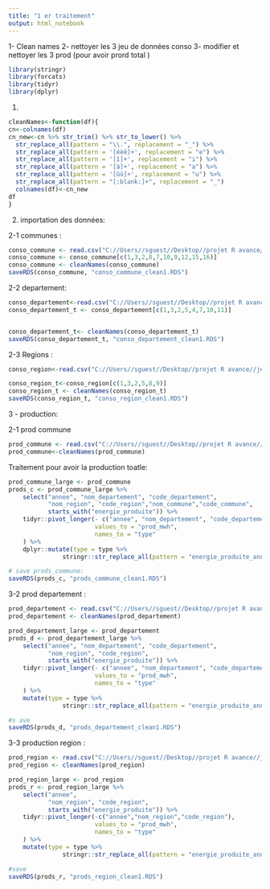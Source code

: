 ```yaml
---
title: "1 er traitement"
output: html_notebook
---
```

1- Clean names
2- nettoyer les 3 jeu de données conso
3- modifier et nettoyer les 3 prod (pour avoir prord total )

```r
library(stringr)
library(forcats)
library(tidyr)
library(dplyr)
```


1)
```r
cleanNames<-function(df){
cn<-colnames(df)
cn_new<-cn %>% str_trim() %>% str_to_lower() %>%
  str_replace_all(pattern = "\\.", replacement = "_") %>%
  str_replace_all(pattern = '[éèê]+', replacement = "e") %>%
  str_replace_all(pattern = '[î]+', replacement = "i") %>%
  str_replace_all(pattern = '[à]+', replacement = "a") %>%
  str_replace_all(pattern = '[ûù]+', replacement = "u") %>%
  str_replace_all(pattern = "[:blank:]+", replacement = "_") 
  colnames(df)<-cn_new
df
}
```
2)
importation des données: 

2-1 communes :
```r
conso_commune <- read.csv("C://Users//sguest//Desktop//projet R avance//jeu de donnee//Tables de donnees Conso//conso-commune.csv",sep = ";",encoding = "UTF-8")
conso_commune <- conso_commune[c(1,3,2,8,7,10,9,12,15,16)]
conso_commune <- cleanNames(conso_commune)
saveRDS(conso_commune, "conso_commune_clean1.RDS")


```

2-2 departement:
```r
conso_departement<-read.csv("C://Users//sguest//Desktop//projet R avance//jeu de donnee//Tables de donnees Conso//consommation-electrique-par-secteur-dactivite-departement-2.csv",sep = ";",encoding = "UTF-8")
conso_departement_t <- conso_departement[c(1,3,2,5,4,7,10,11)]


conso_departement_t<- cleanNames(conso_departement_t)
saveRDS(conso_departement_t, "conso_departement_clean1.RDS")


```

2-3 Regions : 
```r
conso_region<-read.csv("C://Users//sguest//Desktop//projet R avance//jeu de donnee//Tables de donnees Conso//consommation-electrique-par-secteur-dactivite-region.csv",sep = ";",encoding = "UTF-8")

conso_region_t<-conso_region[c(1,3,2,5,8,9)]
conso_region_t <- cleanNames(conso_region_t)
saveRDS(conso_region_t, "conso_region_clean1.RDS")


```



3 - production:

2-1 prod commune

```r
prod_commune <- read.csv("C://Users//sguest//Desktop//projet R avance//jeu de donnee//Tables de donnees Conso//production-electrique-par-filiere-a-la-maille-commune.csv",sep = ";",encoding = "UTF-8")
prod_commune<-cleanNames(prod_commune)

```

Traitement pour avoir la production toatle:
```r
prod_commune_large <- prod_commune
prods_c <- prod_commune_large %>%
    select("annee", "nom_departement", "code_departement",
           "nom_region", "code_region","nom_commune","code_commune",
           starts_with("energie_produite")) %>%
    tidyr::pivot_longer(- c("annee", "nom_departement", "code_departement","nom_region", "code_region","nom_commune","code_commune"),
                        values_to = "prod_mwh",
                        names_to = "type"
    ) %>%
    dplyr::mutate(type = type %>%
               stringr::str_replace_all(pattern = "energie_produite_annuelle_|mwh|__", replacement = ""))
```

```r
# save prods_commune:
saveRDS(prods_c, "prods_commune_clean1.RDS")


```
3-2 prod departement :
```r
prod_departement <- read.csv("C://Users//sguest//Desktop//projet R avance//jeu de donnee//Tables de donnees Conso//production-electrique-par-filiere-a-la-maille-departement-2.csv",sep = ";",encoding = "UTF-8")
prod_departement <- cleanNames(prod_departement)


```

```r
prod_departement_large <- prod_departement
prods_d <- prod_departement_large %>%
    select("annee", "nom_departement", "code_departement",
           "nom_region", "code_region",
           starts_with("energie_produite")) %>%
    tidyr::pivot_longer(- c("annee", "nom_departement", "code_departement","nom_region", "code_region"),
                        values_to = "prod_mwh",
                        names_to = "type"
    ) %>%
    mutate(type = type %>%
               stringr::str_replace_all(pattern = "energie_produite_annuelle_|mwh|__", replacement = ""))

```

```r
#s ave
saveRDS(prods_d, "prods_departement_clean1.RDS")

```

3-3 production region : 
```r
prod_region <- read.csv("C://Users//sguest//Desktop//projet R avance//jeu de donnee//Tables de donnees Conso//production-electrique-par-filiere-a-la-maille-region.csv",sep = ";",encoding = "UTF-8")
prod_region <- cleanNames(prod_region)

```

```r
prod_region_large <- prod_region
prods_r <- prod_region_large %>%
    select("annee",
           "nom_region", "code_region",
           starts_with("energie_produite")) %>%
    tidyr::pivot_longer(-c("annee","nom_region","code_region"),
                        values_to = "prod_mwh",
                        names_to = "type"
    ) %>%
    mutate(type = type %>%
               stringr::str_replace_all(pattern = "energie_produite_annuelle_|mwh|__", replacement = ""))

```

```r
#save
saveRDS(prods_r, "prods_region_clean1.RDS")

```

